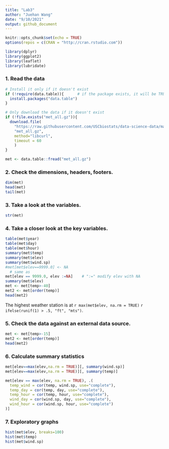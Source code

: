 ```yaml
---
title: "Lab3"
author: "Juehan Wang"
date: "9/10/2021"
output: github_document
---
```


```r
knitr::opts_chunk$set(echo = TRUE)
options(repos = c(CRAN = "http://cran.rstudio.com"))
```

```r
library(dplyr)
library(ggplot2)
library(leaflet)
library(lubridate)
```

### 1. Read the data

```r
# Install it only if it doesn't exist
if (!require(data.table)){      # if the package exists, it will be TRUE
  install.packages("data.table")
}

# Only download the data if it doesn't exist
if (!file.exists("met_all.gz")){
  download.file(
    "https://raw.githubusercontent.com/USCbiostats/data-science-data/master/02_met/met_all.gz",
    "met_all.gz",
    method="libcurl",
    timeout = 60
    )
}

met <- data.table::fread("met_all.gz")
```

### 2. Check the dimensions, headers, footers.

```r
dim(met)
head(met)
tail(met)
```

### 3. Take a look at the variables.

```r
str(met)
```

### 4. Take a closer look at the key variables.

```r
table(met$year)
table(met$day)
table(met$hour)
summary(met$temp)
summary(met$elev)
summary(met$wind.sp)
#met[met$elev==9999.0] <- NA
  # same as
met[elev == 9999.0, elev :=NA]    # ":=" modify elev with NA
summary(met$elev)
met <- met[temp>-40]
met2 <- met[order(temp)]
head(met2)
```

The highest weather station is at `r max(met$elev, na.rm = TRUE)` `r ifelse(runif(1) > .5, "ft", "mts")`.

### 5. Check the data against an external data source.

```r
met <- met[temp>-15]
met2 <- met[order(temp)]
head(met2)
```

### 6. Calculate summary statistics

```r
met[elev==max(elev,na.rm = TRUE)][, summary(wind.sp)]
met[elev==max(elev,na.rm = TRUE)][, summary(temp)]
```

```r
met[elev == max(elev, na.rm = TRUE), .(
  temp_wind = cor(temp, wind.sp, use="complete"),
  temp_day = cor(temp, day, use="complete"),
  temp_hour = cor(temp, hour, use="complete"),
  wind_day = cor(wind.sp, day, use="complete"),
  wind_hour = cor(wind.sp, hour, use="complete")
)]
```

### 7. Exploratory graphs

```r
hist(met$elev, breaks=100)
hist(met$temp)
hist(met$wind.sp)
```
